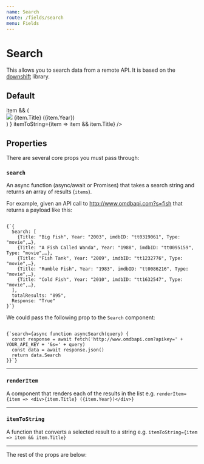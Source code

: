 ```yaml
---
name: Search
route: /fields/search
menu: Fields
---
```



# Search

This allows you to search data from a remote API. It is based on the [downshift](https://github.com/downshift-js/downshift) library.

## Default

<Playground>
  <Form initialValues={{}}>
    <ConnectedField
      component={Search}
      search={async function asyncSearch(s) {
        const response = await fetch(`http://www.omdbapi.com?apikey=41514363&s=${s}`)
        const data = await response.json()
        return data.Search
      }}
      label="Films"
      name="films"
      renderItem={item =>
        item && (
          <div style={{ display: 'flex', alignItems: 'center' }}>
            <Shape width="40px" height="40px" shape="circle" mr="sm">
              <img src={item.Poster} />
            </Shape>
            {item.Title} ({item.Year})
          </div>
        )
      }
      itemToString={item => item && item.Title}
    />
  </Form>
</Playground>

## Properties

There are several core props you must pass through:

### `search`

An async function (async/await or Promises) that takes a search string and returns an array of results (`items`). 

For example, given an API call to http://www.omdbapi.com?s=fish that returns a payload like this:

<Code language="json">
{`{
  Search: [
    {Title: "Big Fish", Year: "2003", imdbID: "tt0319061", Type: "movie",…},
    {Title: "A Fish Called Wanda", Year: "1988", imdbID: "tt0095159", Type: "movie",…},
    {Title: "Fish Tank", Year: "2009", imdbID: "tt1232776", Type: "movie",…},
    {Title: "Rumble Fish", Year: "1983", imdbID: "tt0086216", Type: "movie",…},
    {Title: "Cold Fish", Year: "2010", imdbID: "tt1632547", Type: "movie",…},
  ],
  totalResults: "895",
  Response: "True"
}`}
</Code>

We could pass the following prop to the `Search` component:

<Code>
{`search={async function asyncSearch(query) {
  const response = await fetch('http://www.omdbapi.com?apikey=' + YOUR_API_KEY + '&s=' + query)
  const data = await response.json()
  return data.Search
}}`}
</Code>

<hr />

### `renderItem`

A component that renders each of the results in the list e.g. `renderItem={item => <div>{item.Title} ({item.Year})</div>}`

<hr />

### `itemToString`

A function that converts a selected result to a string e.g. `itemToString={item => item && item.Title}`

<hr />

The rest of the props are below:

<Props of={Search} />
